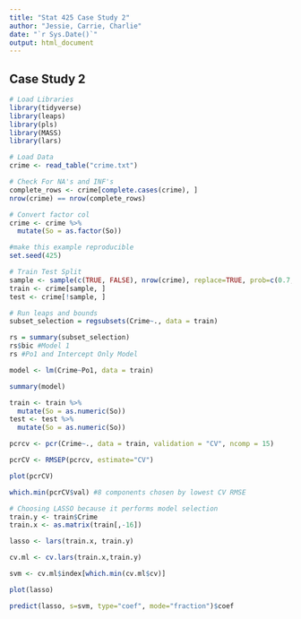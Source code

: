 ```yaml
---
title: "Stat 425 Case Study 2"
author: "Jessie, Carrie, Charlie"
date: "`r Sys.Date()`"
output: html_document
---
```


## Case Study 2

```r
# Load Libraries
library(tidyverse)
library(leaps)
library(pls)
library(MASS)
library(lars)

# Load Data
crime <- read_table("crime.txt")

# Check For NA's and INF's
complete_rows <- crime[complete.cases(crime), ]
nrow(crime) == nrow(complete_rows)

# Convert factor col
crime <- crime %>%
  mutate(So = as.factor(So))

#make this example reproducible
set.seed(425)

# Train Test Split
sample <- sample(c(TRUE, FALSE), nrow(crime), replace=TRUE, prob=c(0.7, 0.3))
train <- crime[sample, ]
test <- crime[!sample, ]
```

```r
# Run leaps and bounds
subset_selection = regsubsets(Crime~., data = train)

rs = summary(subset_selection)
rs$bic #Model 1
rs #Po1 and Intercept Only Model

model <- lm(Crime~Po1, data = train)

summary(model)
```

```r
train <- train %>%
  mutate(So = as.numeric(So))
test <- test %>%
  mutate(So = as.numeric(So))

pcrcv <- pcr(Crime~., data = train, validation = "CV", ncomp = 15)

pcrCV <- RMSEP(pcrcv, estimate="CV")

plot(pcrCV)

which.min(pcrCV$val) #8 components chosen by lowest CV RMSE
```

```r
# Choosing LASSO because it performs model selection
train.y <- train$Crime
train.x <- as.matrix(train[,-16])

lasso <- lars(train.x, train.y)

cv.ml <- cv.lars(train.x,train.y)

svm <- cv.ml$index[which.min(cv.ml$cv)]

plot(lasso)

predict(lasso, s=svm, type="coef", mode="fraction")$coef
```